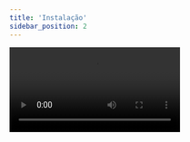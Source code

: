 ```yaml
---
title: 'Instalação'
sidebar_position: 2
---
```


<video src='https://www.youtube.com/embed/hNlR6FfA6qs?list=PLc77ERAwzB_19BqdcvQuxH3tu6mIm4o36' />

<br/>

:::note

Caso você feche o terminal em que o Strapi está sendo executado, basta rodar o comando abaixo na pasta do projeto, ele executará o Strapi novamente.

```bash
npm run develop
```

:::
